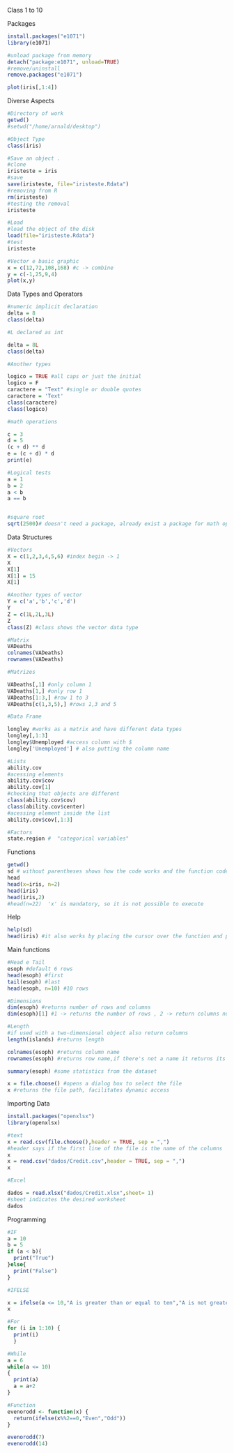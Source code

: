 Class 1 to 10

Packages
```r
install.packages("e1071")
library(e1071)

#unload package from memory
detach("package:e1071", unload=TRUE)
#remove/uninstall
remove.packages("e1071")

plot(iris[,1:4])
```
Diverse Aspects
```r
#Directory of work
getwd()
#setwd("/home/arnald/desktop")

#Object Type
class(iris)

#Save an object .
#clone
iristeste = iris
#save
save(iristeste, file="iristeste.Rdata")
#removing from R
rm(iristeste)
#testing the removal
iristeste

#Load 
#load the object of the disk
load(file="iristeste.Rdata")
#test
iristeste

#Vector e basic graphic
x = c(12,72,108,168) #c -> combine
y = c(-1,25,9,4)
plot(x,y)
```
Data Types and Operators
```r
#numeric implicit declaration
delta = 8
class(delta)

#L declared as int

delta = 8L
class(delta)

#Another types

logico = TRUE #all caps or just the initial
logico = F
caractere = "Text" #single or double quotes
caractere = 'Text'
class(caractere)
class(logico)

#math operations

c = 3
d = 5
(c + d) ** d
e = (c + d) * d
print(e)

#Logical tests
a = 1
b = 2
a < b
a == b


#square root
sqrt(2500)# doesn't need a package, already exist a package for math operations

```

Data Structures
```r

#Vectors
X = c(1,2,3,4,5,6) #index begin -> 1
X
X[1]
X[1] = 15
X[1]

#Another types of vector
Y = c('a','b','c','d')
Y
Z = c(1L,2L,3L)
Z
class(Z) #class shows the vector data type

#Matrix
VADeaths
colnames(VADeaths)
rownames(VADeaths)

#Matrizes

VADeaths[,1] #only column 1
VADeaths[1,] #only row 1
VADeaths[1:3,] #row 1 to 3 
VADeaths[c(1,3,5),] #rows 1,3 and 5

#Data Frame

longley #works as a matrix and have different data types
longley[,1:3]
longley$Unemployed #access column with $
longley['Unemployed'] # also putting the column name

#Lists
ability.cov
#acessing elements
ability.cov$cov
ability.cov[1]
#checking that objects are different
class(ability.cov$cov)
class(ability.cov$center)
#acessing element inside the list
ability.cov$cov[,1:3]

#Factors
state.region #  "categorical variables"

```
Functions
```r
getwd()
sd # without parentheses shows how the code works and the function code
head
head(x=iris, n=2)
head(iris)
head(iris,2)
#head(n=22)  'x' is mandatory, so it is not possible to execute

```
Help
```r
help(sd)
head(iris) #it also works by placing the cursor over the function and pressing F1
```
Main functions
```r
#Head e Tail
esoph #default 6 rows
head(esoph) #first
tail(esoph) #last
head(esoph, n=10) #10 rows

#Dimensions
dim(esoph) #returns number of rows and columns 
dim(esoph)[1] #1 -> returns the number of rows , 2 -> return columns number 

#Length
#if used with a two-dimensional object also return columns 
length(islands) #returns length

colnames(esoph) #returns column name
rownames(esoph) #returns row name,if there's not a name it returns its index

summary(esoph) #some statistics from the dataset

x = file.choose() #opens a dialog box to select the file
x #returns the file path, facilitates dynamic access

```
Importing Data
```r
install.packages("openxlsx")
library(openxlsx)

#text
x = read.csv(file.choose(),header = TRUE, sep = ",") 
#header says if the first line of the file is the name of the columns
x
x = read.csv("dados/Credit.csv",header = TRUE, sep = ",")
x

#Excel

dados = read.xlsx("dados/Credit.xlsx",sheet= 1)
#sheet indicates the desired worksheet
dados
```
Programming
```r

#IF
a = 10
b = 5
if (a < b){
  print("True")
}else{
  print("False") 
}

#IFELSE

x = ifelse(a <= 10,"A is greater than or equal to ten","A is not greater than ten")
x

#For
for (i in 1:10) {
  print(i)
  }

#While
a = 6
while(a <= 10)
{
  print(a)
  a = a+2
}

#Function
evenorodd <- function(x) {  
  return(ifelse(x%%2==0,"Even","Odd"))  
}

evenorodd(7)
evenorodd(14)
```

